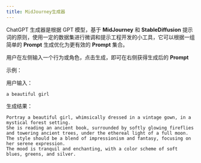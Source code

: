 ```yaml
---
title: MidJourney生成器
---
```


 ChatGPT 生成器是根据 GPT 模型，基于 **MidJourney** 和 **StableDiffusion** 提示词的原则，使用一定的数据集进行微调和提示工程开发的小工具，它可以根据一组简单的 **Prompt** 生成优化为更有效的 **Prompt** 集合。

用户在左侧输入一个行为或角色，点击生成，即可在右侧获得生成后的 **Prompt**

示例：

用户输入：

```text
a beautiful girl
```

生成结果：

```text
Portray a beautiful girl, whimsically dressed in a vintage gown, in a mystical forest setting. 
She is reading an ancient book, surrounded by softly glowing fireflies and towering ancient trees, under the ethereal light of a full moon. 
The style should be a blend of impressionism and fantasy, focusing on her serene expression.
The mood is tranquil and enchanting, with a color scheme of soft blues, greens, and silver.
```
